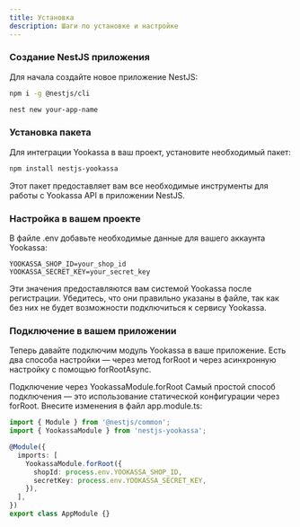 ```yaml
---
title: Установка
description: Шаги по установке и настройке
---
```


<Steps>

### Создание NestJS приложения

Для начала создайте новое приложение NestJS:

```bash
npm i -g @nestjs/cli
```

```bash
nest new your-app-name
```

### Установка пакета

Для интеграции Yookassa в ваш проект, установите необходимый пакет:

```bash
npm install nestjs-yookassa
```

Этот пакет предоставляет вам все необходимые инструменты для работы с Yookassa API в приложении NestJS.

### Настройка в вашем проекте

В файле .env добавьте необходимые данные для вашего аккаунта Yookassa:

```env
YOOKASSA_SHOP_ID=your_shop_id
YOOKASSA_SECRET_KEY=your_secret_key
```

Эти значения предоставляются вам системой Yookassa после регистрации. Убедитесь, что они правильно указаны в файле, так как без них не будет возможности подключиться к сервису Yookassa.

### Подключение в вашем приложении

Теперь давайте подключим модуль Yookassa в ваше приложение. Есть два способа настройки — через метод forRoot и через асинхронную настройку с помощью forRootAsync.

Подключение через YookassaModule.forRoot
Самый простой способ подключения — это использование статической конфигурации через forRoot. Внесите изменения в файл app.module.ts:

```typescript
import { Module } from '@nestjs/common';
import { YookassaModule } from 'nestjs-yookassa';

@Module({
  imports: [
    YookassaModule.forRoot({
      shopId: process.env.YOOKASSA_SHOP_ID,
      secretKey: process.env.YOOKASSA_SECRET_KEY,
    }),
  ],
})
export class AppModule {}
```

</Steps>
